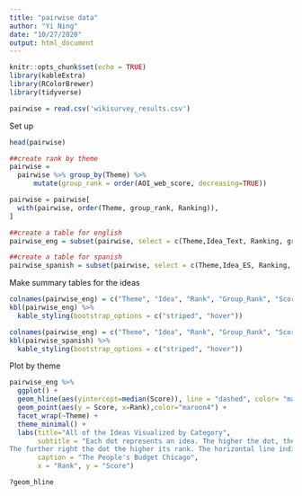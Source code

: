 ---
title: "pairwise data"
author: "Yi Ning"
date: "10/27/2020"
output: html_document
---

```{r setup, include=FALSE}
knitr::opts_chunk$set(echo = TRUE)
library(kableExtra)
library(RColorBrewer)
library(tidyverse)

pairwise = read.csv('wikisurvey_results.csv')
```

Set up

```{r cars}
head(pairwise)

##create rank by theme
pairwise = 
  pairwise %>% group_by(Theme) %>% 
      mutate(group_rank = order(AOI_web_score, decreasing=TRUE))

pairwise = pairwise[
  with(pairwise, order(Theme, group_rank, Ranking)),
]

##create a table for english
pairwise_eng = subset(pairwise, select = c(Theme,Idea_Text, Ranking, group_rank, AOI_web_score, total_matches))

##create a table for spanish
pairwise_spanish = subset(pairwise, select = c(Theme,Idea_ES, Ranking, group_rank, AOI_web_score, total_matches))

```

Make summary tables for the ideas
```{r pressure, echo=FALSE}
colnames(pairwise_eng) = c("Theme", "Idea", "Rank", "Group_Rank", "Score", "Total Matches")
kbl(pairwise_eng) %>%
  kable_styling(bootstrap_options = c("striped", "hover"))

colnames(pairwise_eng) = c("Theme", "Idea", "Rank", "Group_Rank", "Score", "Total Matches")
kbl(pairwise_spanish) %>%
  kable_styling(bootstrap_options = c("striped", "hover"))


```
Plot by theme
```{r}
pairwise_eng %>%
  ggplot() +
  geom_hline(aes(yintercept=median(Score)), line = "dashed", color= "maroon4") +
  geom_point(aes(y = Score, x=Rank),color="maroon4") +
  facet_wrap(~Theme) + 
  theme_minimal() +
  labs(title="All of the Ideas Visualized by Category",
       subtitle = "Each dot represents an idea. The higher the dot, the higher its score/ 
The further right the dot the higher its rank. The horizontal line indicates the median score.",
       caption = "The People's Budget Chicago",
       x = "Rank", y = "Score")

?geom_hline
  
```
  